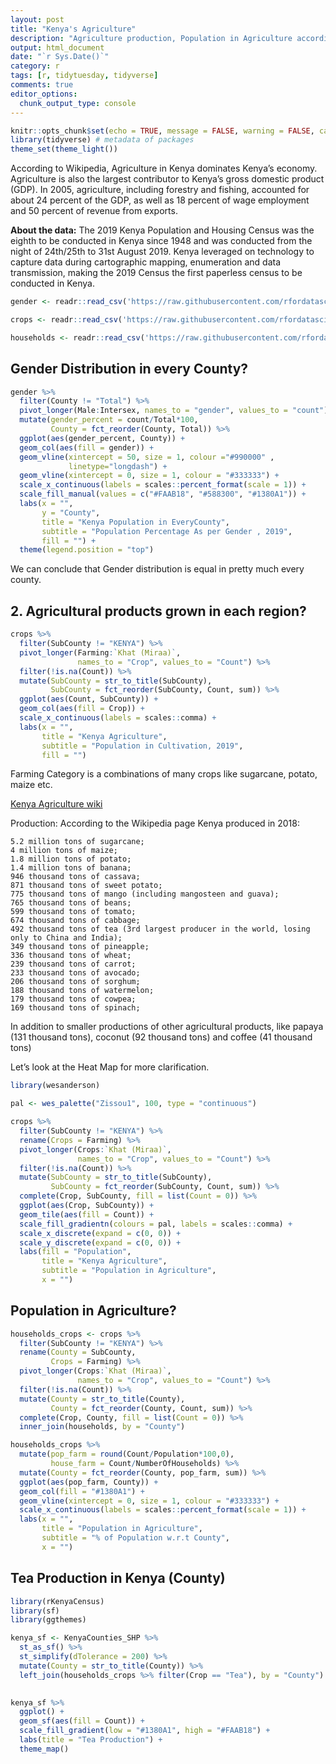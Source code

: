 ```yaml
---
layout: post
title: "Kenya's Agriculture"
description: "Agriculture production, Population in Agriculture according 2019 Kenya Population and Housing Census data"
output: html_document
date: "`r Sys.Date()`"
category: r
tags: [r, tidytuesday, tidyverse]
comments: true
editor_options: 
  chunk_output_type: console
---
```



```r
knitr::opts_chunk$set(echo = TRUE, message = FALSE, warning = FALSE, cache = TRUE)
library(tidyverse) # metadata of packages
theme_set(theme_light())
```

According to Wikipedia, Agriculture in Kenya dominates Kenya's economy. Agriculture is also the largest contributor to Kenya’s gross domestic product (GDP).
In 2005, agriculture, including forestry and fishing, accounted for about 24 percent of the GDP, as well as 18 percent of wage employment and 50 percent of revenue from exports.

**About the data:** The 2019 Kenya Population and Housing Census was the eighth to be conducted in Kenya since 1948 and was conducted from the night of 24th/25th to 31st August 2019. Kenya leveraged on technology to capture data during cartographic mapping, enumeration and data transmission, making the 2019 Census the first paperless census to be conducted in Kenya.

```r
gender <- readr::read_csv('https://raw.githubusercontent.com/rfordatascience/tidytuesday/master/data/2021/2021-01-19/gender.csv')

crops <- readr::read_csv('https://raw.githubusercontent.com/rfordatascience/tidytuesday/master/data/2021/2021-01-19/crops.csv')

households <- readr::read_csv('https://raw.githubusercontent.com/rfordatascience/tidytuesday/master/data/2021/2021-01-19/households.csv')
```



## Gender Distribution in every County?


```r
gender %>%
  filter(County != "Total") %>% 
  pivot_longer(Male:Intersex, names_to = "gender", values_to = "count") %>%
  mutate(gender_percent = count/Total*100,
         County = fct_reorder(County, Total)) %>%
  ggplot(aes(gender_percent, County)) +
  geom_col(aes(fill = gender)) + 
  geom_vline(xintercept = 50, size = 1, colour ="#990000" , 
             linetype="longdash") +
  geom_vline(xintercept = 0, size = 1, colour = "#333333") +
  scale_x_continuous(labels = scales::percent_format(scale = 1)) +
  scale_fill_manual(values = c("#FAAB18", "#588300", "#1380A1")) +
  labs(x = "",
       y = "County",
       title = "Kenya Population in EveryCounty",
       subtitle = "Population Percentage As per Gender , 2019",
       fill = "") +
  theme(legend.position = "top")
```

We can conclude that Gender distribution is equal in pretty much every county.

## 2. Agricultural products grown in each region?

```r
crops %>%
  filter(SubCounty != "KENYA") %>%
  pivot_longer(Farming:`Khat (Miraa)`, 
               names_to = "Crop", values_to = "Count") %>%
  filter(!is.na(Count)) %>%
  mutate(SubCounty = str_to_title(SubCounty),
         SubCounty = fct_reorder(SubCounty, Count, sum)) %>%
  ggplot(aes(Count, SubCounty)) +
  geom_col(aes(fill = Crop)) +
  scale_x_continuous(labels = scales::comma) +
  labs(x = "",
       title = "Kenya Agriculture",
       subtitle = "Population in Cultivation, 2019",
       fill = "")
```

Farming Category is a combinations of many crops like sugarcane, potato, maize etc.

[Kenya Agriculture wiki](https://en.wikipedia.org/wiki/Agriculture_in_Kenya)

Production: According to the Wikipedia page
Kenya produced in 2018:

    5.2 million tons of sugarcane;
    4 million tons of maize;
    1.8 million tons of potato;
    1.4 million tons of banana;
    946 thousand tons of cassava;
    871 thousand tons of sweet potato;
    775 thousand tons of mango (including mangosteen and guava);
    765 thousand tons of beans;
    599 thousand tons of tomato;
    674 thousand tons of cabbage;
    492 thousand tons of tea (3rd largest producer in the world, losing only to China and India);
    349 thousand tons of pineapple;
    336 thousand tons of wheat;
    239 thousand tons of carrot;
    233 thousand tons of avocado;
    206 thousand tons of sorghum;
    188 thousand tons of watermelon;
    179 thousand tons of cowpea;
    169 thousand tons of spinach;

In addition to smaller productions of other agricultural products, like papaya (131 thousand tons), coconut (92 thousand tons) and coffee (41 thousand tons)

Let's look at the Heat Map for more clarification.

```r
library(wesanderson)

pal <- wes_palette("Zissou1", 100, type = "continuous")

crops %>%
  filter(SubCounty != "KENYA") %>%
  rename(Crops = Farming) %>%
  pivot_longer(Crops:`Khat (Miraa)`, 
               names_to = "Crop", values_to = "Count") %>%
  filter(!is.na(Count)) %>%
  mutate(SubCounty = str_to_title(SubCounty),
         SubCounty = fct_reorder(SubCounty, Count, sum)) %>%
  complete(Crop, SubCounty, fill = list(Count = 0)) %>%
  ggplot(aes(Crop, SubCounty)) +
  geom_tile(aes(fill = Count)) +
  scale_fill_gradientn(colours = pal, labels = scales::comma) + 
  scale_x_discrete(expand = c(0, 0)) +
  scale_y_discrete(expand = c(0, 0)) +
  labs(fill = "Population",
       title = "Kenya Agriculture",
       subtitle = "Population in Agriculture",
       x = "")
```


## Population in Agriculture?

```r
households_crops <- crops %>%
  filter(SubCounty != "KENYA") %>%
  rename(County = SubCounty,
         Crops = Farming) %>%
  pivot_longer(Crops:`Khat (Miraa)`, 
               names_to = "Crop", values_to = "Count") %>%
  filter(!is.na(Count)) %>%
  mutate(County = str_to_title(County),
         County = fct_reorder(County, Count, sum)) %>%
  complete(Crop, County, fill = list(Count = 0)) %>%
  inner_join(households, by = "County") 
```


```r
households_crops %>%
  mutate(pop_farm = round(Count/Population*100,0), 
         house_farm = Count/NumberOfHouseholds) %>%
  mutate(County = fct_reorder(County, pop_farm, sum)) %>%
  ggplot(aes(pop_farm, County)) +
  geom_col(fill = "#1380A1") +
  geom_vline(xintercept = 0, size = 1, colour = "#333333") + 
  scale_x_continuous(labels = scales::percent_format(scale = 1)) +
  labs(x = "",
       title = "Population in Agriculture",
       subtitle = "% of Population w.r.t County",
       x = "")
```

## Tea Production in Kenya (County)

```r
library(rKenyaCensus)
library(sf)
library(ggthemes)

kenya_sf <- KenyaCounties_SHP %>%
  st_as_sf() %>%
  st_simplify(dTolerance = 200) %>%
  mutate(County = str_to_title(County)) %>%
  left_join(households_crops %>% filter(Crop == "Tea"), by = "County") 
  

kenya_sf %>%
  ggplot() +
  geom_sf(aes(fill = Count)) +
  scale_fill_gradient(low = "#1380A1", high = "#FAAB18") +
  labs(title = "Tea Production") +
  theme_map()
```
